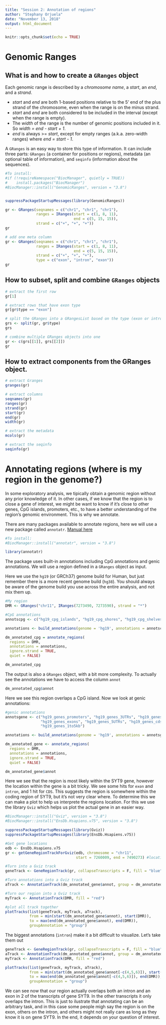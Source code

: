 ```yaml
---
title: "Session 2: Annotation of regions"
author: "Stephany Orjuela"
date: "November 13, 2018"
output: html_document
---
```


```r
knitr::opts_chunk$set(echo = TRUE)
```

# Genomic Ranges

## What is and how to create a `GRanges` object

Each genomic range is described by a *chromosome name*, a *start*, an *end*, and a *strand*. 

 * *start* and *end* are both 1-based positions relative to the 5’ end of the plus strand of the chromosome, even when the range is on the minus strand.
 * *start* and *end* are both considered to be included in the interval (except when the
range is empty). 
 * The *width* of the range is the number of genomic positions included in it. So *width = end - start + 1*.
 * *end* is always >= *start*, except for empty ranges (a.k.a.  zero-width ranges) where *end = start - 1*.

A `GRanges` is an easy way to store this type of information. It can include three parts: `GRanges` (a container for positions or regions), metadata (an optional table of information), and `seqinfo` (information about the sequences). 

```r
#To install:
#if (!requireNamespace("BiocManager", quietly = TRUE))
#    install.packages("BiocManager")
#BiocManager::install("GenomicRanges", version = "3.8")


suppressPackageStartupMessages(library(GenomicRanges))

gr <- GRanges(seqnames = c("chr1", "chr1", "chr1"),
              ranges = IRanges(start = c(1, 8, 11),
                               end = c(5, 15, 15)),
              strand = c("+", "+", "+"))
gr

# add one meta column
gr <- GRanges(seqnames = c("chr1", "chr1", "chr1"),
              ranges = IRanges(start = c(1, 8, 11),
                               end = c(5, 15, 15)),
              strand = c("+", "+", "+"),
              type = c("exon", "intron", "exon"))
gr
```

## How to subset, split and combine `GRanges` objects

```r
# extract the first row
gr[1]

# extract rows that have exon type
gr[gr$type == "exon"]

# split the GRanges into a GRangesList based on the type (exon or intron)
grs <- split(gr, gr$type)
grs

# combine multiple GRanges objects into one 
gr <- c(grs[[1]], grs[[2]])
gr
```


## How to extract components from the GRanges object.

```r
# extract Granges
granges(gr)

# extract columns
seqnames(gr)
ranges(gr)
strand(gr)
start(gr)
end(gr)
width(gr)

# extract the metadata
mcols(gr)

# extract the seqinfo
seqinfo(gr)

```


# Annotating regions (where is my region in the genome?)

In some exploratory analysis, we tipically obtain a genomic region without any prior knowledge of it. In other cases, if we know that the region is to close a gene of interest, we might be want to know if it's close to other genes, CpG islands, promoters, etc., to have a better understanding of the region's genomic environment. This is why we annotate.

There are many packages available to annotate regions, here we will use a new package called `annotatr`. [Manual here](http://bioconductor.org/packages/release/bioc/vignettes/annotatr/inst/doc/annotatr-vignette.html)


```r
#To install:
#BiocManager::install("annotatr", version = "3.8")

library(annotatr)
```

The package uses built-in annotations including CpG annotations and genic annotations. We will use a region defined in a `GRanges` object as input.

Here we use the `hg19` (or GRCh37) genome build for Human, but just remember there is a more recent genome build (`hg38`). You should always be aware of the genome build you use across the entire analysis, and not mix them up.

```r
#My region
DMR <- GRanges("chr11", IRanges(7273490, 7273590), strand = "*")

#CpG annotations
annotscpg <- c("hg19_cpg_islands", "hg19_cpg_shores", "hg19_cpg_shelves", "hg19_cpg_inter")

annotations <- build_annotations(genome = 'hg19', annotations = annotscpg)

dm_annotated_cpg = annotate_regions(
  regions = DMR,
  annotations = annotations,
  ignore.strand = TRUE,
  quiet = FALSE)

dm_annotated_cpg
```

The output is also a `GRanges` object, with a bit more complexity. To actually see the annotations we have to access the column `annot`

```r
dm_annotated_cpg$annot
```

Here we see this region overlaps a CpG island. Now we look at genic annotations:

```r
#genic annotations
annotsgene <- c("hg19_genes_promoters", "hg19_genes_3UTRs", "hg19_genes_introns", 
                "hg19_genes_exons", "hg19_genes_5UTRs", "hg19_genes_cds", "hg19_genes_intergenic",
                "hg19_genes_1to5kb")

annotations <- build_annotations(genome = 'hg19', annotations = annotsgene)

dm_annotated_gene <- annotate_regions(
  regions = DMR,
  annotations = annotations,
  ignore.strand = TRUE,
  quiet = FALSE)

dm_annotated_gene$annot
```

Here we see that the region is most likely within the SYT9 gene, however the location within the gene is a bit tricky. We see some hits for `exon` and `intron`, and 1 hit for `CDS`. This suggests the region is somewhere within the coding region of SYT9, but it's not very clear where. To determine this we can make a plot to help us interprete the regions location. For this we use the library `Gviz` which helps us plot the actual gene in an easier way.

```r
#BiocManager::install("Gviz", version = "3.8")
#BiocManager::install("EnsDb.Hsapiens.v75", version = "3.8")

suppressPackageStartupMessages(library(Gviz))
suppressPackageStartupMessages(library(EnsDb.Hsapiens.v75))

#Get gene locations
edb <- EnsDb.Hsapiens.v75
gr <- getGeneRegionTrackForGviz(edb, chromosome = "chr11",
                                start = 7260009, end = 7490273) #locations of the gene we found

#Turn into a Gviz track
geneTrack <- GeneRegionTrack(gr, collapseTranscripts = F, fill = "blue")

#Turn annotations into a Gviz track
aTrack <- AnnotationTrack(dm_annotated_gene$annot, group = dm_annotated_gene$annot$id)

#Turn our region into a Gviz track
myTrack <- AnnotationTrack(DMR, fill = "red")

#plot all track together
plotTracks(list(geneTrack, myTrack, aTrack), 
           from = min(start(dm_annotated_gene$annot), start(DMR)), 
           to = max(end(dm_annotated_gene$annot), end(DMR)),
           groupAnnotation = "group")
```

The biggest annotations (`intron`) make it a bit difficult to visualize. Let's take them out

```r

geneTrack <- GeneRegionTrack(gr, collapseTranscripts = F, fill = "blue")
aTrack <- AnnotationTrack(dm_annotated_gene$annot, group = dm_annotated_gene$annot$id)
myTrack <- AnnotationTrack(DMR, fill = "red")

plotTracks(list(geneTrack, myTrack, aTrack), 
           from = min(start(dm_annotated_gene$annot[-c(4,5,6)]), start(DMR)), 
           to = max(end(dm_annotated_gene$annot[-c(4,5,6)]), end(DMR)),
           groupAnnotation = "group")
```

We can see now that our region actually overlaps both an intron and an exon in 2 of the transcripts of gene SYT9. In the other transcripts it only overlaps the intron. This is just to ilustrate that annotating can be an arbitrary task, and in this case some people migh say the region is on the exon, others on the intron, and others might not really care as long as they know it is on gene SYT9. In the end, it depends on your question of interest. 

